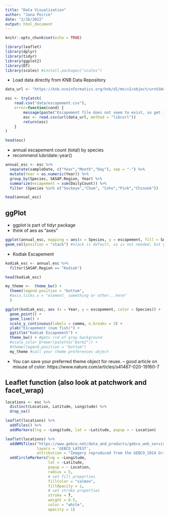 ```yaml
---
title: "Data Visualization"
author: "Jana Peirce"
date: "2/16/2022"
output: html_document
---
```


```r
knitr::opts_chunk$set(echo = TRUE)
```

```r
library(leaflet)
library(dplyr)
library(tidyr)
library(ggplot2)
library(DT)
library(scales) #install.packages("scales")
```
- Load data directly from KNB Data Repository

```r
data_url <- "https://knb.ecoinformatics.org/knb/d1/mn/v2/object/urn%3Auuid%3Af119a05b-bbe7-4aea-93c6-85434dcb1c5e"

esc <- tryCatch(
    read.csv("data/escapement.csv"),
    error=function(cond) {
        message(paste("Escapement file does not seem to exist, so get it from the KNB."))
        esc <- read.csv(url(data_url, method = "libcurl"))
        return(esc)
    }
)

head(esc)
```
- annual escapement count (total) by species
- recommend lubridate::year()

```r
annual_esc <- esc %>%
  separate(sampleDate, c("Year","Month","Day"), sep = "-") %>%
  mutate(Year = as.numeric(Year)) %>%
  group_by(Species, SASAP.Region, Year) %>%
  summarize(escapement = sum(DailyCount)) %>%
  filter (Species %in% c("Sockeye","Chum", "Coho","Pink","Chinook"))

head(annual_esc)
```
## ggPlot

- ggplot is part of tidyr package
- think of aes as "axes"


```r
ggplot(annual_esc, mapping = aes(x = Species, y = escapement, fill = SASAP.Region)) + 
geom_col(position = "stack") #stack is default, so is not needed, but you could do position = "dodge" for side-by-side columns

```
- Kodiak Escapement

```r
kodiak_esc <- annual_esc %>% 
  filter(SASAP.Region == "Kodiak")

head(kodiak_esc)
```

```r
my_theme <-  theme_bw() +
  theme(legend.position = "bottom",
  #axis.ticks.x = "element_ something or other...here"
  )

ggplot(kodiak_esc, aes (x = Year, y = escapement, color = Species)) +
  geom_point() +
  geom_line() +
  scale_y_continuous(labels = comma, n.breaks = 3) +
  ylab("Escapement (num fish)") +
  ggtitle("Kodiak Escapement") +
  theme_bw() + #gets rid of gray background
  #scale_color_brewer(palette("Dark2")) +
  #theme(legend.position = "bottom")
  my_theme #call your theme preferences object

```

- You can save your preferred theme object for reuse.
-- good article on misuse of color: https://www.nature.com/articles/s41467-020-19160-7

## Leaflet function (also look at patchwork and facet_wrap)

```r
locations <- esc %>% 
  distinct(Location, Latitude, Longitude) %>% 
  drop_na()
```

```r
leaflet(locations) %>% 
  addTiles() %>% 
  addMarkers(lng = ~Longitude, lat = ~Latitude, popup = ~ Location)
```

```r
leaflet(locations) %>% 
  addWMSTiles("https://www.gebco.net/data_and_products/gebco_web_services/web_map_service/mapserv?",
              layers = 'GEBCO_LATEST',
              attribution = "Imagery reproduced from the GEBCO_2014 Grid, version 20150318, www.gebco.net") %>%
  addCircleMarkers(lng = ~Longitude,
                   lat = ~Latitude,
                   popup = ~ Location,
                   radius = 5,
                   # set fill properties
                   fillColor = "salmon",
                   fillOpacity = 1,
                   # set stroke properties
                   stroke = T,
                   weight = 0.5,
                   color = "white",
                   opacity = 1)
```


